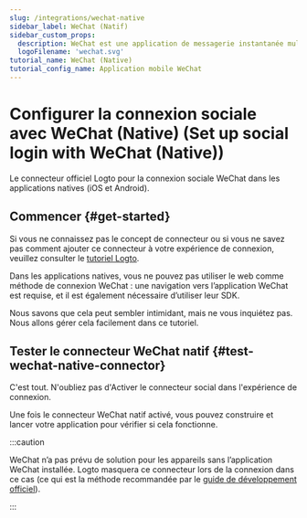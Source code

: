 ```yaml
---
slug: /integrations/wechat-native
sidebar_label: WeChat (Natif)
sidebar_custom_props:
  description: WeChat est une application de messagerie instantanée multiplateforme.
  logoFilename: 'wechat.svg'
tutorial_name: WeChat (Native)
tutorial_config_name: Application mobile WeChat
---
```




# Configurer la connexion sociale avec WeChat (Native) (Set up social login with WeChat (Native))

Le connecteur officiel Logto pour la connexion sociale WeChat dans les applications natives (iOS et Android).

<GuideTip />

## Commencer \{#get-started}

Si vous ne connaissez pas le concept de connecteur ou si vous ne savez pas comment ajouter ce connecteur à votre expérience de connexion, veuillez consulter le [tutoriel Logto](/connectors/social-connectors).

Dans les applications natives, vous ne pouvez pas utiliser le web comme méthode de connexion WeChat : une navigation vers l’application WeChat est requise, et il est également nécessaire d’utiliser leur SDK.

Nous savons que cela peut sembler intimidant, mais ne vous inquiétez pas. Nous allons gérer cela facilement dans ce tutoriel.

<Integration />

## Tester le connecteur WeChat natif \{#test-wechat-native-connector}

C'est tout. N'oubliez pas d'<MainSiteUrl href="/connectors/social-connectors#enable-social-sign-in">Activer le connecteur social dans l'expérience de connexion</MainSiteUrl>.

Une fois le connecteur WeChat natif activé, vous pouvez construire et lancer votre application pour vérifier si cela fonctionne.

:::caution

WeChat n’a pas prévu de solution pour les appareils sans l’application WeChat installée. Logto masquera ce connecteur lors de la connexion dans ce cas (ce qui est la méthode recommandée par le [guide de développement officiel](https://developers.weixin.qq.com/doc/oplatform/en/Mobile_App/WeChat_Login/Development_Guide.html)).

:::
